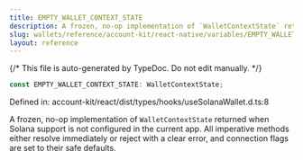 ```yaml
---
title: EMPTY_WALLET_CONTEXT_STATE
description: A frozen, no-op implementation of `WalletContextState` returned when Solana support is not configured in the current app. All imperative methods either resolve immediately or reject with a clear error, and connection flags are set to their safe defaults.
slug: wallets/reference/account-kit/react-native/variables/EMPTY_WALLET_CONTEXT_STATE
layout: reference
---
```


{/* This file is auto-generated by TypeDoc. Do not edit manually. */}

```ts
const EMPTY_WALLET_CONTEXT_STATE: WalletContextState;
```

Defined in: account-kit/react/dist/types/hooks/useSolanaWallet.d.ts:8

A frozen, no-op implementation of `WalletContextState` returned when Solana
support is not configured in the current app. All imperative methods either
resolve immediately or reject with a clear error, and connection flags are
set to their safe defaults.
